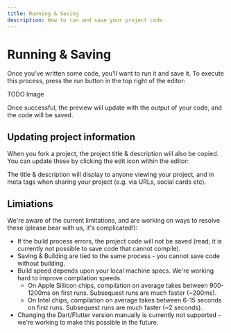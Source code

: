 ```yaml
---
title: Running & Saving
description: How to run and save your project code.
---
```


# Running & Saving

Once you've written some code, you'll want to run it and save it. To execute this process, press the run button in the top right of the editor:

TODO Image

Once successful, the preview will update with the output of your code, and the code will be saved.

## Updating project information

When you fork a project, the project title & description will also be copied. You can update these by clicking the edit icon within the editor:

The title & description will display to anyone viewing your project, and in meta tags when sharing your project (e.g. via URLs, social cards etc).

## Limiations

We're aware of the current limitations, and are working on ways to resolve these (please bear with us, it's complicated!):

- If the build process errors, the project code will not be saved (read; it is currently not possible to save code that cannot compile).
- Saving & Building are tied to the same process - you cannot save code without building.
- Build speed depends upon your local machine specs. We're working hard to improve compilation speeds.
  - On Apple Sillicon chips, compilation on average takes between 900-1200ms on first runs. Subsequest runs are much faster (~200ms).
  - On Intel chips, compilation on average takes between 6-15 seconds on first runs. Subsequest runs are much faster (~2 seconds).
- Changing the Dart/Flutter version manually is currently not supported - we're working to make this possible in the future.